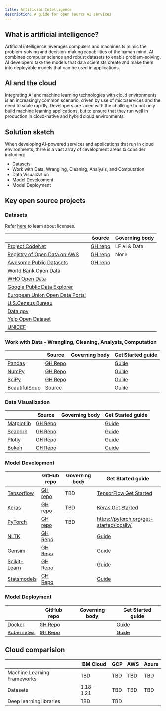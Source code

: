 ```yaml
---
title: Artificial Intelligence
description: A guide for open source AI services
---
```


## What is artificial intelligence?

Artificial intelligence leverages computers and machines to mimic the problem-solving and decision-making capabilities of the human mind. AI combines computer science and robust datasets to enable problem-solving. AI developers take the models that data scientists create and make them into deployable models that can be used in applications.

## AI and the cloud

Integrating AI and machine learning technologies with cloud environments is an increasingly common scenario, driven by use of microservices and the need to scale rapidly. Developers are faced with the challenge to not only build machine learning applications, but to ensure that they run well in production in cloud-native and hybrid cloud environments. 

## Solution sketch

When developing AI-powered services and applications that run in cloud environments, there is a vast array of development areas to consider including:

- Datasets
- Work with Data: Wrangling, Cleaning, Analysis, and Computation
- Data Visualization
- Model Development 
- Model Deployment

## Key open source projects 

### Datasets

Refer [here](https://opensource.org/licenses) to learn about licenses.

|  | Source | Governing body |
| - | - | - |
| [Project CodeNet](https://github.com/IBM/Project_CodeNet) | [GH repo](https://github.com/IBM/Project_CodeNet) | LF AI & Data |
| [Registry of Open Data on AWS](https://registry.opendata.aws/) | [GH repo](https://github.com/awslabs/open-data-registry/)|  None |
| [Awesome Public Datasets](https://github.com/awesomedata/awesome-public-datasets) | [GH repo](https://github.com/awesomedata/awesome-public-datasets) |
| [World Bank Open Data](https://data.worldbank.org/) | | |
| [WHO Open Data](https://www.who.int/data/gho/) | | |
| [Google Public Data Explorer](https://www.google.com/publicdata/directory) | | |
| [European Union Open Data Portal](http://open-data.europa.eu/en/data/) | | |
| [U.S.Census Bureau](http://www.census.gov/data.html) | | |
| [Data.gov](https://www.data.gov/) | | |
| [Yelp Open Dataset](https://www.yelp.com/dataset) | | |
| [UNICEF](https://data.unicef.org/) | | |

### Work with Data - Wrangling, Cleaning, Analysis, Computation

|  | Source | Governing body | Get Started guide |
| - | - | - | - |
| [Pandas](https://pandas.pydata.org/) | [GH Repo](https://github.com/pandas-dev/pandas/) | | [Guide](https://pandas.pydata.org/docs/) |
| [NumPy](https://numpy.org/) | [GH Repo](https://github.com/numpy) | | [Guide](https://numpy.org/doc/stable/) |
| [SciPy](https://www.scipy.org/) | [GH Repo](https://github.com/scipy/scipy) | | [Guide](https://www.scipy.org/docs.html) |
| [BeautifulSoup](https://www.crummy.com/software/BeautifulSoup/) | [Source](https://code.launchpad.net/beautifulsoup) | | [Guide](https://www.crummy.com/software/BeautifulSoup/bs4/doc/) |

### Data Visualization

|  | Source | Governing body | Get Started guide |
| - | - | - | - |
| [Matplotlib](https://matplotlib.org/) | [GH Repo](https://github.com/matplotlib/matplotlib/) | | [Guide](https://matplotlib.org/stable/contents.html) |
| [Seaborn](https://seaborn.pydata.org/) | [GH Repo](https://github.com/seaborn) | | [Guide](https://seaborn.pydata.org/tutorial.html) |
| [Plotly](https://plotly.com/python/) | [GH Repo](https://github.com/plotly/plotly.py) | | [Guide](https://plotly.com/python/getting-started/) |
| [Bokeh](http://docs.bokeh.org/en/latest/) | [GH Repo](https://github.com/bokeh/bokeh) | | [Guide](http://docs.bokeh.org/en/latest/docs/user_guide.html)


### Model Development

|  | GitHub repo | Governing body | Get Started guide |
| - | - | - | - |
| [Tensorflow](https://www.tensorflow.org/) | [GH repo](https://github.com/tensorflow/tensorflow) | TBD | [TensorFlow Get Started](https://www.tensorflow.org/learn) |
| [Keras](https://keras.io/) | [GH repo](https://github.com/keras-team/keras) | TBD | [Keras Get Started](https://keras.io/getting_started) |
| [PyTorch](https://pytorch.org/) | [GH repo](https://github.com/pytorch/pytorch)  | TBD | https://pytorch.org/get-started/locally/ |
| [NLTK](https://www.nltk.org/) | [GH Repo](https://github.com/nltk/nltk) | | [Guide](https://www.nltk.org/api/nltk.html) | 
| [Gensim](https://radimrehurek.com/gensim/) | [GH Repo](https://github.com/RaRe-Technologies/gensim) | | [Guide](https://radimrehurek.com/gensim/auto_examples/index.html#documentation) |
| [Scikit-Learn](https://scikit-learn.org/stable/) | [GH Repo](https://github.com/scikit-learn/scikit-learn) | | [Guide](https://scikit-learn.org/stable/getting_started.html)|
| [Statsmodels](https://www.statsmodels.org/stable/index.html) | [GH Repo](https://github.com/statsmodels/statsmodels) | | [Guide](https://www.statsmodels.org/stable/gettingstarted.html) |

### Model Deployment

|  | GitHub repo | Governing body | Get Started guide |
| - | - | - | - |
| [Docker](https://www.docker.com/) | [GH Repo](https://github.com/docker) | | [Guide](https://docs.docker.com/) |
| [Kubernetes](https://kubernetes.io/) | [GH Repo](https://github.com/kubernetes/kubernetes) | | [Guide](https://kubernetes.io/docs/home/) |

## Cloud comparision

|  | IBM Cloud | GCP | AWS | Azure |
| - | - | - | - | - |
| Machine Learning Frameworks | TBD | TBD | TBD | TBD |
| Datasets| 1.18 - 1.21 | TBD | TBD | TBD |
| Deep learning libraries | TBD | TBD |  |  |
